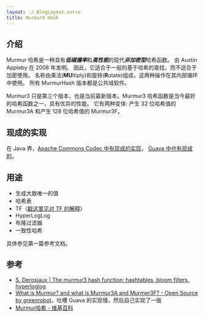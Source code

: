 ```yaml
---
layout: ./_BlogLayout.astro
title: Murmur3 Hash
---
```


## 介绍

Murmur 哈希是一种具有***低碰撞率***和***高性能***的现代***非加密型***哈希函数。
由 Austin Appleby 在 2008 年发明。
因此，它适合于一般的基于哈希的查找，而不适合于加密使用。
名称由乘法(**MU**ltiply)和旋转(**R**otate)组成，这两种操作在其内部循环中使用。
所有 MurmurHash 版本都是公共域软件。

Murmur3 只是第三个版本，也是当前最新版本。Murmur3 哈希函数是当今最好的哈希函数之一，具有优异的性能。
它有两种变体: 产生 32 位哈希值的 Murmur3A 和产生 128 位哈希值的 Murmur3F。


## 现成的实现

在 Java 界，[Apache Commons Codec 中有现成的实现](https://commons.apache.org/proper/commons-codec/apidocs/org/apache/commons/codec/digest/MurmurHash3.html)，
[Guava 中也有现成的](https://github.com/google/guava/blob/master/guava/src/com/google/common/hash/Murmur3_32HashFunction.java)。

## 用途

- 生成大致唯一的值
- 哈希表
- TF（[戳这里见对 TF 的解释](/a/algorithms/string/bm25)）
- HyperLogLog
- 布隆过滤器
- 一致性哈希

具体参见第一篇参考文档。

## 参考

- [S. Derosiaux | The murmur3 hash function: hashtables, bloom filters, hyperloglog](https://www.sderosiaux.com/articles/2017/08/26/the-murmur3-hash-function--hashtables-bloom-filters-hyperloglog/)
- [What is Murmur? and what is Murmur3A and Murmer3F? - Open Source by greenrobot](https://greenrobot.org/what-is-murmur-and-what-is-murmur-3a-and-murmer3f/)，吐槽 Guava 的实现慢，然后自己实现了一版
- [Murmur哈希 - 维基百科](https://zh.wikipedia.org/wiki/Murmur%E5%93%88%E5%B8%8C)